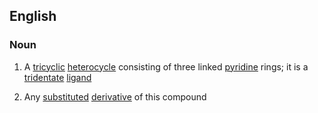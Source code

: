 ==English==

===Noun===
{{wikipedia}}
{{en-noun|s|-}}

# {{context|uncountable|organic compound}} A [[tricyclic]] [[heterocycle]] consisting of three linked [[pyridine]] rings; it is a [[tridentate]] [[ligand]]
# {{context|countable|organic compound}} Any [[substituted]] [[derivative]] of this compound